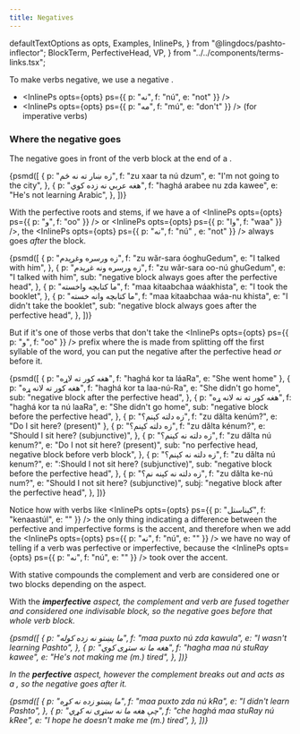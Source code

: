 ```yaml
---
title: Negatives
---
```


  defaultTextOptions as opts,
  Examples,
  InlinePs,
} from "@lingdocs/pashto-inflector";
  BlockTerm,
  PerfectiveHead,
  VP,
} from "../../components/terms-links.tsx";

To make verbs negative, we use a negative <BlockTerm />.

- <InlinePs opts={opts} ps={{ p: "نه", f: "nú", e: "not" }} />
- <InlinePs opts={opts} ps={{ p: "مه", f: "mú", e: "don't" }} /> (for imperative
  verbs)

### Where the negative goes

The negative goes in front of the verb block at the end of a <VP />.

<Examples opts={opts}>
  {psmd([
    {
      p: "زه ښار ته نه ځم",
      f: "zu xaar ta nú dzum",
      e: "I'm not going to the city",
    },
    {
      p: "هغه عربي نه زده کوي",
      f: "haghá arabee nu zda kawee",
      e: "He's not learning Arabic",
    },
  ])}
</Examples>

With the perfective roots and stems, if we have a <PerfectiveHead /> of <InlinePs opts={opts} ps={{ p: "و", f: "oo" }} /> or <InlinePs opts={opts} ps={{ p: "وا", f: "waa" }} />, the <InlinePs opts={opts} ps={{ p: "نه", f: "nú" , e: "not" }} /> always goes _after_ the <PerfectiveHead /> block.

<Examples opts={opts}>
  {psmd([
    {
      p: "زه ورسره وغږېدم",
      f: "zu wăr-sara óoghuGedum",
      e: "I talked with him",
    },
    {
      p: "زه ورسره ونه غږېدم",
      f: "zu wăr-sara oo-nú ghuGedum",
      e: "I talked with him",
      sub: "negative block always goes after the perfective head",
    },
    {
      p: "ما کتابچه واخسته",
      f: "maa kitaabchaa wáakhista",
      e: "I took the booklet",
    },
    {
      p: "ما کتابچه وانه خسته",
      f: "maa kitaabchaa wáa-nu khista",
      e: "I didn't take the booklet",
      sub: "negative block always goes after the perfective head",
    },
  ])}
</Examples>

But if it's one of those verbs that don't take the <InlinePs opts={opts} ps={{ p: "و", f: "oo" }} /> prefix where the <PerfectiveHead /> is made from splitting off the first syllable of the word, you can put the negative after the perfective head _or_ before it.

<Examples opts={opts}>
  {psmd([
    { p: "هغه کور ته لاړه", f: "haghá kor ta láaRa", e: "She went home" },
    {
      p: "هغه کور ته لانه ړه",
      f: "haghá kor ta laa-nú-Ra",
      e: "She didn't go home",
      sub: "negative block after the perfective head",
    },
    {
      p: "هغه کور ته نه لانه ړه",
      f: "haghá kor ta nú laaRa",
      e: "She didn't go home",
      sub: "negative block before the perfective head",
    },
    { p: "زه دلته کېنم؟", f: "zu dălta kenúm?", e: "Do I sit here? (present)" },
    {
      p: "زه دلته کېنم؟",
      f: "zu dălta kénum?",
      e: "Should I sit here? (subjunctive)",
    },
    {
      p: "زه دلته نه کېنم؟",
      f: "zu dălta nú kenum?",
      e: "Do I not sit here? (present)",
      sub: "no perfective head, negative block before verb block",
    },
    {
      p: "زه دلته نه کېنم؟",
      f: "zu dălta nú kenum?",
      e: ":Should I not sit here? (subjunctive)",
      sub: "negative block before the perfective head",
    },
    {
      p: "زه دلته نه کېنه نم؟",
      f: "zu dălta ke-nú num?",
      e: "Should I not sit here? (subjunctive)",
      subj: "negative block after the perfective head",
    },
  ])}
</Examples>

Notice how with verbs like <InlinePs opts={opts} ps={{ p: "کېناستل", f: "kenaastúl", e: "" }} /> the only thing indicating a difference between the perfective and imperfective forms is the accent, and therefore when we add the <InlinePs opts={opts} ps={{ p: "نه", f: "nú", e: "" }} /> we have no way of telling if a verb was perfective or imperfective, because the <InlinePs opts={opts} ps={{ p: "نه", f: "nú", e: "" }} /> took over the accent.

With stative compounds the complement and verb are considered one or two blocks depending on the aspect.

With the <i className="fas fa-video" /> **imperfective** aspect, the complement and verb are fused together and considered one indivisable block, so the negative goes before that whole verb block.

<Examples opts={opts}>
  {psmd([
    {
      p: "ما پښتو نه زده کوله",
      f: "maa puxto nú zda kawula",
      e: "I wasn't learning Pashto",
    },
    {
      p: "هغه ما نه ستړی کوي",
      f: "hagha maa nú stuRay kawee",
      e: "He's not making me (m.) tired",
    },
  ])}
</Examples>

In the <i className="fas fa-camera" /> **perfective** aspect, however the complement breaks out and acts as a <PerfectiveHead />, so the negative goes after it.

<Examples opts={opts}>
  {psmd([
    {
      p: "ما پښتو زده نه کړه",
      f: "maa puxto zda nú kRa",
      e: "I didn't learn Pashto",
    },
    {
      p: "چې هغه ما نه ستړی نه کړي",
      f: "che haghá maa stuRay nú kRee",
      e: "I hope he doesn't make me (m.) tired",
    },
  ])}
</Examples>

